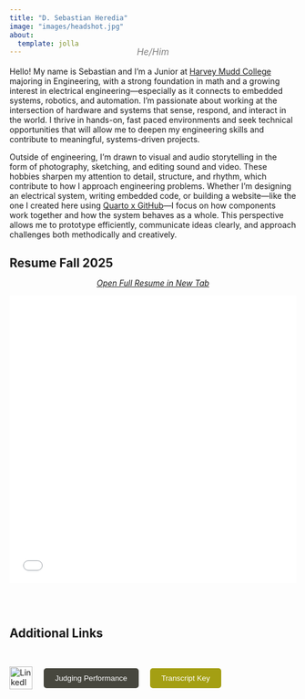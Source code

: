 ```yaml
---
title: "D. Sebastian Heredia"
image: "images/headshot.jpg"
about:
  template: jolla
---
```


<p style="text-align: center; font-size: 1rem; color: gray; margin-top: -2rem; margin-bottom: 1rem;">
  *He/Him*
</p>

<p class="justified-indent"> 
    Hello! My name is Sebastian and I’m a Junior at [Harvey Mudd College](https://www.hmc.edu) majoring in Engineering, with a strong foundation in math and a growing 
    interest in electrical engineering—especially as it connects to embedded systems, robotics, and automation. 
    I’m passionate about working at the intersection of hardware and systems that sense, respond, and interact 
    in the world. I thrive in hands-on, fast paced environments and seek technical opportunities that will allow 
    me to deepen my engineering skills and contribute to meaningful, systems-driven projects.
</p>

<p class="justified-indent"> 
    Outside of engineering, I’m drawn to visual and audio storytelling in the form of photography, sketching, and editing 
    sound and video. These hobbies sharpen my attention to detail, structure, and rhythm, which contribute to 
    how I approach engineering problems. Whether I’m designing an electrical system, writing embedded code, or building a website—like 
    the one I created here using [Quarto x GitHub](https://github.com/DylanSebastianHeredia/DylanSebastianHeredia.github.io)—I 
    focus on how components work together and how the system behaves as a whole. This perspective allows me to prototype 
    efficiently, communicate ideas clearly, and approach challenges both methodically and creatively.
</p>

<div style="height: 15px;"></div>

<h2 style="margin: 0; padding: 0; text-align: left;">Resume Fall 2025</h2>
<a href="documents/HEREDIA_CV_08182025.pdf" target="_blank" style="display:block; text-align:center; margin:0; padding:0px 0;">
  *Open Full Resume in New Tab*
</a>

<div style="position: relative; width: 100%; height: 0; padding-bottom: 100%;">
  <iframe src="documents/HEREDIA_CV_08182025.pdf" 
          style="position: absolute; top: 0; left: 0; width: 100%; height: 100%; border: none;">
  </iframe>
</div>

<div style="height: 45px;"></div>

## Additional Links

<div style="height: 15px;"></div>

::: {.flex-container style="display: flex; gap: 20px; align-items: center;"}
<a href="https://www.linkedin.com/in/sebastian-heredia4/" target="_blank">
    <img src="https://cdn-icons-png.flaticon.com/512/174/174857.png" alt="LinkedIn" style="width:40px; height:40px;">
</a>

<a href="documents/judgingperformance.pdf" target="_blank">
    <button style="padding: 10px 20px; background-color: rgb(71, 71, 62); color: white; border: none; border-radius: 5px; cursor: pointer;">
        Judging Performance
    </button>  
</a>

<a href="documents/transcriptkey.pdf" target="_blank">
    <button style="padding: 10px 20px; background-color: rgb(164, 159, 19); color: white; border: none; border-radius: 5px; cursor: pointer;">
        Transcript Key
    </button>  
</a>
:::